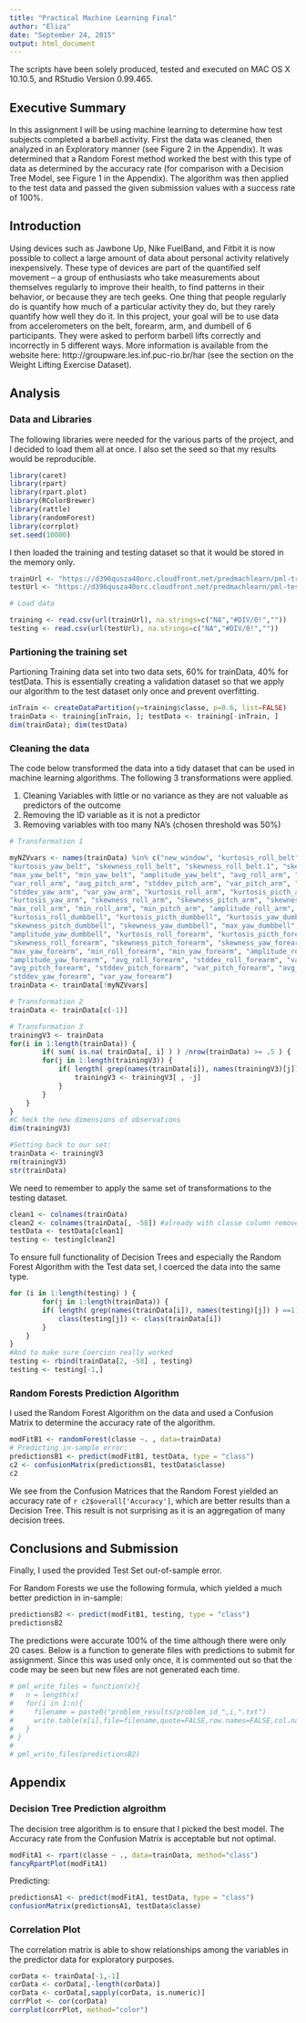 ```yaml
---
title: "Practical Machine Learning Final"
author: "Eliza"
date: "September 24, 2015"
output: html_document
---
```


The scripts have been solely produced, tested and executed on MAC OS X 10.10.5, and RStudio Version 0.99.465.

## Executive Summary 
In this assignment I will be using machine learning to determine how test subjects completed a barbell activity. First the data was cleaned, then analyzed in an Exploratory manner (see Figure 2 in the Appendix). It was determined that a Random Forest method worked the best with this type of data as determined by the accuracy rate (for comparison with a Decision Tree Model, see Figure 1 in the Appendix). The algorithm was then applied to the test data and passed the given submission values with a success rate of 100%. 

## Introduction
Using devices such as Jawbone Up, Nike FuelBand, and Fitbit it is now possible to collect a large amount of data about personal activity relatively inexpensively. These type of devices are part of the quantified self movement – a group of enthusiasts who take measurements about themselves regularly to improve their health, to find patterns in their behavior, or because they are tech geeks. One thing that people regularly do is quantify how much of a particular activity they do, but they rarely quantify how well they do it. In this project, your goal will be to use data from accelerometers on the belt, forearm, arm, and dumbell of 6 participants. They were asked to perform barbell lifts correctly and incorrectly in 5 different ways. More information is available from the website here: http://groupware.les.inf.puc-rio.br/har (see the section on the Weight Lifting Exercise Dataset). 

## Analysis 

### Data and Libraries 

The following libraries were needed for the various parts of the project, and I decided to load them all at once. I also set the seed so that my results would be reproducible.

```r
library(caret)
library(rpart)
library(rpart.plot)
library(RColorBrewer)
library(rattle)
library(randomForest)
library(corrplot)
set.seed(10000)
```

I then loaded the training and testing dataset so that it would be stored in the memory only. 

``` r
trainUrl <- "https://d396qusza40orc.cloudfront.net/predmachlearn/pml-training.csv"
testUrl <- "https://d396qusza40orc.cloudfront.net/predmachlearn/pml-testing.csv"

# Load data 

training <- read.csv(url(trainUrl), na.strings=c("NA","#DIV/0!",""))
testing <- read.csv(url(testUrl), na.strings=c("NA","#DIV/0!",""))

```

### Partioning the training set 
Partioning Training data set into two data sets, 60% for trainData, 40% for testData. This is essentially creating a validation dataset so that we apply our algorithm to the test dataset only once and prevent overfitting.

``` r
inTrain <- createDataPartition(y=training$classe, p=0.6, list=FALSE)
trainData <- training[inTrain, ]; testData <- training[-inTrain, ]
dim(trainData); dim(testData)
```

### Cleaning the data
The code below transformed the data into a tidy dataset that can be used in machine learning algorithms. The following 3 transformations were applied. 

1. Cleaning Variables with little or no variance as they are not valuable as predictors of the outcome
2. Removing the ID variable as it is not a predictor
3. Removing variables with too many NA's (chosen threshold was 50%)

``` r
# Transformation 1

myNZVvars <- names(trainData) %in% c("new_window", "kurtosis_roll_belt", "kurtosis_picth_belt",
"kurtosis_yaw_belt", "skewness_roll_belt", "skewness_roll_belt.1", "skewness_yaw_belt",
"max_yaw_belt", "min_yaw_belt", "amplitude_yaw_belt", "avg_roll_arm", "stddev_roll_arm",
"var_roll_arm", "avg_pitch_arm", "stddev_pitch_arm", "var_pitch_arm", "avg_yaw_arm",
"stddev_yaw_arm", "var_yaw_arm", "kurtosis_roll_arm", "kurtosis_picth_arm",
"kurtosis_yaw_arm", "skewness_roll_arm", "skewness_pitch_arm", "skewness_yaw_arm",
"max_roll_arm", "min_roll_arm", "min_pitch_arm", "amplitude_roll_arm", "amplitude_pitch_arm",
"kurtosis_roll_dumbbell", "kurtosis_picth_dumbbell", "kurtosis_yaw_dumbbell", "skewness_roll_dumbbell",
"skewness_pitch_dumbbell", "skewness_yaw_dumbbell", "max_yaw_dumbbell", "min_yaw_dumbbell",
"amplitude_yaw_dumbbell", "kurtosis_roll_forearm", "kurtosis_picth_forearm", "kurtosis_yaw_forearm",
"skewness_roll_forearm", "skewness_pitch_forearm", "skewness_yaw_forearm", "max_roll_forearm",
"max_yaw_forearm", "min_roll_forearm", "min_yaw_forearm", "amplitude_roll_forearm",
"amplitude_yaw_forearm", "avg_roll_forearm", "stddev_roll_forearm", "var_roll_forearm",
"avg_pitch_forearm", "stddev_pitch_forearm", "var_pitch_forearm", "avg_yaw_forearm",
"stddev_yaw_forearm", "var_yaw_forearm")
trainData <- trainData[!myNZVvars]

# Transformation 2
trainData <- trainData[c(-1)]

# Transformation 3
trainingV3 <- trainData 
for(i in 1:length(trainData)) { 
        if( sum( is.na( trainData[, i] ) ) /nrow(trainData) >= .5 ) { 
        for(j in 1:length(trainingV3)) {
            if( length( grep(names(trainData[i]), names(trainingV3)[j]) ) ==1)  { 
                trainingV3 <- trainingV3[ , -j] 
            }   
        } 
    }
}
#C heck the new dimensions of observations
dim(trainingV3)

#Setting back to our set:
trainData <- trainingV3
rm(trainingV3)
str(trainData)
```

We need to remember to apply the same set of transformations to the testing  dataset. 
```r
clean1 <- colnames(trainData)
clean2 <- colnames(trainData[, -58]) #already with classe column removed
testData <- testData[clean1]
testing <- testing[clean2]
```

To ensure full functionality of Decision Trees and especially the Random Forest Algorithm with the Test data set, I coerced the data into the same type.

``` r
for (i in 1:length(testing) ) {
        for(j in 1:length(trainData)) {
        if( length( grep(names(trainData[i]), names(testing)[j]) ) ==1)  {
            class(testing[j]) <- class(trainData[i])
        }      
    }      
}
#And to make sure Coercion really worked
testing <- rbind(trainData[2, -58] , testing) 
testing <- testing[-1,]
```

### Random Forests Prediction Algorithm 

I used the Random Forest Algorithm on the data and used a Confusion Matrix to determine the accuracy rate of the algorithm. 
``` r
modFitB1 <- randomForest(classe ~. , data=trainData)
# Predicting in-sample error:
predictionsB1 <- predict(modFitB1, testData, type = "class")
c2 <- confusionMatrix(predictionsB1, testData$classe)
c2
```

We see from the Confusion Matrices that the Random Forest yielded an accuracy rate of `r c2$overall['Accuracy']`, which are better results than a Decision Tree. This result is not surprising as it is an aggregation of many decision trees. 

## Conclusions and Submission 
Finally, I used the provided Test Set out-of-sample error.

For Random Forests we use the following formula, which yielded a much better prediction in in-sample:

``` r
predictionsB2 <- predict(modFitB1, testing, type = "class")
predictionsB2
```

The predictions were accurate 100% of the time although there were only 20 cases. 
Below is a function to generate files with predictions to submit for assignment. Since this was used only once, it is commented out so that the code may be seen but new files are not generated each time. 

``` r
# pml_write_files = function(x){
#   n = length(x)
#   for(i in 1:n){
#     filename = paste0("problem_results/problem_id_",i,".txt")
#     write.table(x[i],file=filename,quote=FALSE,row.names=FALSE,col.names=FALSE)
#   }
# }
# 
# pml_write_files(predictionsB2)
```

## Appendix 

### Decision Tree Prediction algroithm 

The decision tree algorithm is to ensure that I picked the best model. The Accuracy rate from the Confusion Matrix is acceptable but not optimal.  

``` r
modFitA1 <- rpart(classe ~ ., data=trainData, method="class")
fancyRpartPlot(modFitA1)
```

Predicting:
``` r
predictionsA1 <- predict(modFitA1, testData, type = "class")
confusionMatrix(predictionsA1, testData$classe)
```

### Correlation Plot

The correlation matrix is able to show relationships among the variables in the predictor data for exploratory purposes. 
``` r
corData <- trainData[-1,-1]
corData <- corData[,-length(corData)]
corData <- corData[,sapply(corData, is.numeric)]
corrPlot <- cor(corData)
corrplot(corrPlot, method="color")
```
